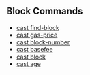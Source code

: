## Block Commands

- [cast find-block](/cast/reference/cast-find-block)
- [cast gas-price](/cast/reference/cast-gas-price)
- [cast block-number](/cast/reference/cast-block-number)
- [cast basefee](/cast/reference/cast-basefee)
- [cast block](/cast/reference/cast-block)
- [cast age](/cast/reference/cast-age)
